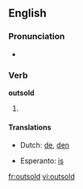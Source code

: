 ==English==

===Pronunciation===
* {{IPA|/ɑʊt'sɔld/}}

===Verb===
'''outsold'''

# {{past of|[[outsell]]}}

====Translations====
{{trans-top|Past tense of outsell}}
* Dutch: [[de]], [[den]]
{{trans-mid}}
* Esperanto: [[is]]
{{trans-bottom}}
{{trans-top|past participle of outsell}}

[[fr:outsold]]
[[vi:outsold]]